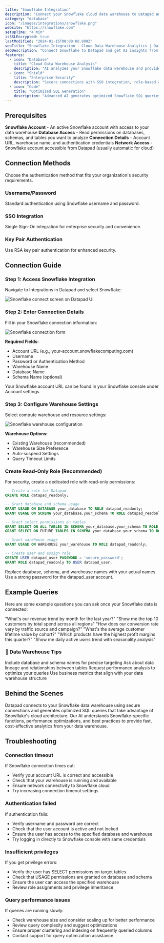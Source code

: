 ```yaml
---
title: "Snowflake Integration"
description: "Connect your Snowflake cloud data warehouse to Datapad and get AI-powered insights that turn massive datasets into strategic intelligence."
category: "database"
icon: "/images/integrations/snowflake.png"
website: "https://snowflake.com"
setupTime: "4 min"
isSSLEncrypted: true
lastModified: "2024-01-15T00:00:00.000Z"
seoTitle: "Snowflake Integration - Cloud Data Warehouse Analytics | Datapad"
seoDescription: "Connect Snowflake to Datapad and get AI insights from your cloud data warehouse with natural language queries and automatic SQL optimization."
features:
  - icon: "Database"
    title: "Cloud Data Warehouse Analysis"
    description: "AI analyzes your Snowflake data warehouse and provides instant insights from massive datasets without complex queries."
  - icon: "Shield" 
    title: "Enterprise Security"
    description: "Secure connections with SSO integration, role-based access, and read-only permissions for maximum data protection."
  - icon: "Code"
    title: "Optimized SQL Generation"
    description: "Advanced AI generates optimized Snowflake SQL queries with proper syntax and performance considerations."
---
```


## Prerequisites

<FeatureItem>**Snowflake Account** - An active Snowflake account with access to your data warehouse</FeatureItem>
<FeatureItem>**Database Access** - Read permissions on databases, schemas, and tables you want to analyze</FeatureItem>
<FeatureItem>**Connection Details** - Account URL, warehouse name, and authentication credentials</FeatureItem>
<FeatureItem>**Network Access** - Snowflake account accessible from Datapad (usually automatic for cloud)</FeatureItem>

## Connection Methods

Choose the authentication method that fits your organization's security requirements.

### Username/Password
Standard authentication using Snowflake username and password.

### SSO Integration
Single Sign-On integration for enterprise security and convenience.

### Key Pair Authentication
Use RSA key pair authentication for enhanced security.

## Connection Guide

### Step 1: Access Snowflake Integration

Navigate to Integrations in Datapad and select Snowflake:

![Snowflake connect screen on Datapad UI](/images/docs/snowflake-connect.png)

### Step 2: Enter Connection Details

Fill in your Snowflake connection information:

![Snowflake connection form](/images/docs/snowflake-form.png)

**Required Fields:**
- Account URL (e.g., your-account.snowflakecomputing.com)
- Username
- Password or Authentication Method
- Warehouse Name
- Database Name
- Schema Name (optional)

<InfoItem>Your Snowflake account URL can be found in your Snowflake console under Account settings.</InfoItem>

### Step 3: Configure Warehouse Settings

Select compute warehouse and resource settings:

![Snowflake warehouse configuration](/images/docs/snowflake-warehouse.png)

**Warehouse Options:**
- Existing Warehouse (recommended)
- Warehouse Size Preference
- Auto-suspend Settings
- Query Timeout Limits

### Create Read-Only Role (Recommended)

For security, create a dedicated role with read-only permissions:

```sql
-- Create a role for Datapad
CREATE ROLE datapad_readonly;

-- Grant database and schema usage
GRANT USAGE ON DATABASE your_database TO ROLE datapad_readonly;
GRANT USAGE ON SCHEMA your_database.your_schema TO ROLE datapad_readonly;

-- Grant select permissions on tables
GRANT SELECT ON ALL TABLES IN SCHEMA your_database.your_schema TO ROLE datapad_readonly;
GRANT SELECT ON FUTURE TABLES IN SCHEMA your_database.your_schema TO ROLE datapad_readonly;

-- Grant warehouse usage
GRANT USAGE ON WAREHOUSE your_warehouse TO ROLE datapad_readonly;

-- Create user and assign role
CREATE USER datapad_user PASSWORD = 'secure_password';
GRANT ROLE datapad_readonly TO USER datapad_user;
```

<WarningItem>Replace database, schema, and warehouse names with your actual names. Use a strong password for the datapad_user account.</WarningItem>

## Example Queries

Here are some example questions you can ask once your Snowflake data is connected:

<StepItem>"What's our revenue trend by month for the last year?"</StepItem>
<StepItem>"Show me the top 10 customers by total spend across all regions"</StepItem>
<StepItem>"How does our conversion rate vary by traffic source and campaign?"</StepItem>
<StepItem>"What's the average customer lifetime value by cohort?"</StepItem>
<StepItem>"Which products have the highest profit margins this quarter?"</StepItem>
<StepItem>"Show me daily active users trend with seasonality analysis"</StepItem>

### 💬 Data Warehouse Tips

<TipItem>Include database and schema names for precise targeting</TipItem>
<TipItem>Ask about data lineage and relationships between tables</TipItem>
<TipItem>Request performance analysis to optimize your queries</TipItem>
<TipItem>Use business metrics that align with your data warehouse structure</TipItem>

## Behind the Scenes

Datapad connects to your Snowflake data warehouse using secure connections and generates optimized SQL queries that take advantage of Snowflake's cloud architecture. Our AI understands Snowflake-specific functions, performance optimizations, and best practices to provide fast, cost-effective analytics from your data warehouse.

## Troubleshooting

### Connection timeout
If Snowflake connection times out:
- Verify your account URL is correct and accessible
- Check that your warehouse is running and available
- Ensure network connectivity to Snowflake cloud
- Try increasing connection timeout settings

### Authentication failed
If authentication fails:
- Verify username and password are correct
- Check that the user account is active and not locked
- Ensure the user has access to the specified database and warehouse
- Try logging in directly to Snowflake console with same credentials

### Insufficient privileges
If you get privilege errors:
- Verify the user has SELECT permissions on target tables
- Check that USAGE permissions are granted on database and schema
- Ensure the user can access the specified warehouse
- Review role assignments and privilege inheritance

### Query performance issues
If queries are running slowly:
- Check warehouse size and consider scaling up for better performance
- Review query complexity and suggest optimizations
- Ensure proper clustering and indexing on frequently queried columns
- Contact support for query optimization assistance
